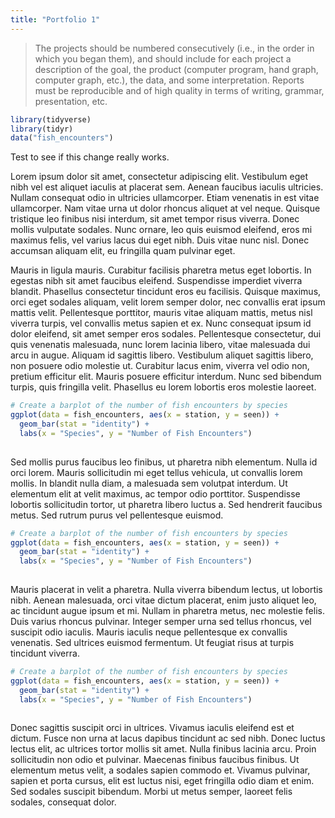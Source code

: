 ```yaml
---
title: "Portfolio 1"
---
```


> The projects should be numbered consecutively (i.e., in the order in which you began them), and should include for each project a description of the goal, the product (computer program, hand graph, computer graph, etc.), the data, and some interpretation. Reports must be reproducible and of high quality in terms of writing, grammar, presentation, etc.

```r
library(tidyverse) 
library(tidyr)
data("fish_encounters")
```

Test to see if this change really works. 

Lorem ipsum dolor sit amet, consectetur adipiscing elit. Vestibulum eget nibh vel est aliquet iaculis at placerat sem. Aenean faucibus iaculis ultricies. Nullam consequat odio in ultricies ullamcorper. Etiam venenatis in est vitae ullamcorper. Nam vitae urna ut dolor rhoncus aliquet at vel neque. Quisque tristique leo finibus nisi interdum, sit amet tempor risus viverra. Donec mollis vulputate sodales. Nunc ornare, leo quis euismod eleifend, eros mi maximus felis, vel varius lacus dui eget nibh. Duis vitae nunc nisl. Donec accumsan aliquam elit, eu fringilla quam pulvinar eget.

Mauris in ligula mauris. Curabitur facilisis pharetra metus eget lobortis. In egestas nibh sit amet faucibus eleifend. Suspendisse imperdiet viverra blandit. Phasellus consectetur tincidunt eros eu facilisis. Quisque maximus, orci eget sodales aliquam, velit lorem semper dolor, nec convallis erat ipsum mattis velit. Pellentesque porttitor, mauris vitae aliquam mattis, metus nisl viverra turpis, vel convallis metus sapien et ex. Nunc consequat ipsum id dolor eleifend, sit amet semper eros sodales. Pellentesque consectetur, dui quis venenatis malesuada, nunc lorem lacinia libero, vitae malesuada dui arcu in augue. Aliquam id sagittis libero. Vestibulum aliquet sagittis libero, non posuere odio molestie ut. Curabitur lacus enim, viverra vel odio non, pretium efficitur elit. Mauris posuere efficitur interdum. Nunc sed bibendum turpis, quis fringilla velit. Phasellus eu lorem lobortis eros molestie laoreet.



```r
# Create a barplot of the number of fish encounters by species
ggplot(data = fish_encounters, aes(x = station, y = seen)) +
  geom_bar(stat = "identity") +
  labs(x = "Species", y = "Number of Fish Encounters")
  
```


Sed mollis purus faucibus leo finibus, ut pharetra nibh elementum. Nulla id orci lorem. Mauris sollicitudin mi eget tellus vehicula, ut convallis lorem mollis. In blandit nulla diam, a malesuada sem volutpat interdum. Ut elementum elit at velit maximus, ac tempor odio porttitor. Suspendisse lobortis sollicitudin tortor, ut pharetra libero luctus a. Sed hendrerit faucibus metus. Sed rutrum purus vel pellentesque euismod.


```r
# Create a barplot of the number of fish encounters by species
ggplot(data = fish_encounters, aes(x = station, y = seen)) +
  geom_bar(stat = "identity") +
  labs(x = "Species", y = "Number of Fish Encounters")
  
```

Mauris placerat in velit a pharetra. Nulla viverra bibendum lectus, ut lobortis nibh. Aenean malesuada, orci vitae dictum placerat, enim justo aliquet leo, ac tincidunt augue ipsum et mi. Nullam in pharetra metus, nec molestie felis. Duis varius rhoncus pulvinar. Integer semper urna sed tellus rhoncus, vel suscipit odio iaculis. Mauris iaculis neque pellentesque ex convallis venenatis. Sed ultrices euismod fermentum. Ut feugiat risus at turpis tincidunt viverra.


```r
# Create a barplot of the number of fish encounters by species
ggplot(data = fish_encounters, aes(x = station, y = seen)) +
  geom_bar(stat = "identity") +
  labs(x = "Species", y = "Number of Fish Encounters")
  
```

Donec sagittis suscipit orci in ultrices. Vivamus iaculis eleifend est et dictum. Fusce non urna at lacus dapibus tincidunt ac sed nibh. Donec luctus lectus elit, ac ultrices tortor mollis sit amet. Nulla finibus lacinia arcu. Proin sollicitudin non odio et pulvinar. Maecenas finibus faucibus finibus. Ut elementum metus velit, a sodales sapien commodo et. Vivamus pulvinar, sapien et porta cursus, elit est luctus nisi, eget fringilla odio diam et enim. Sed sodales suscipit bibendum. Morbi ut metus semper, laoreet felis sodales, consequat dolor.
